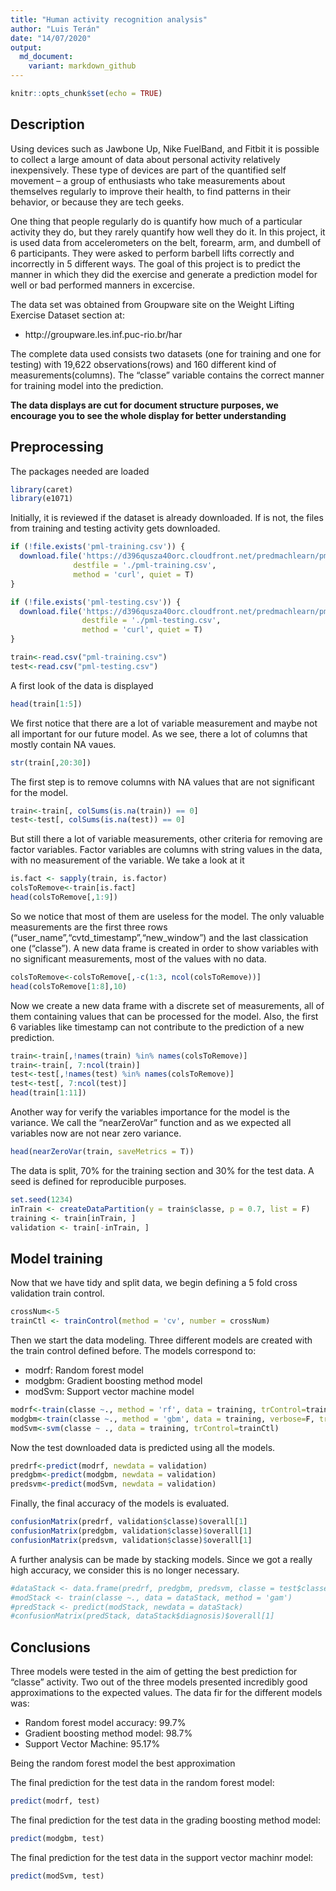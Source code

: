 ```yaml
---
title: "Human activity recognition analysis"
author: "Luis Terán"
date: "14/07/2020"
output:
  md_document:
    variant: markdown_github
---
```



```r
knitr::opts_chunk$set(echo = TRUE)
```





## Description

Using devices such as Jawbone Up, Nike FuelBand, and Fitbit it is possible to collect a large amount of data about personal activity relatively inexpensively. These type of devices are part of the quantified self movement – a group of enthusiasts who take measurements about themselves regularly to improve their health, to find patterns in their behavior, or because they are tech geeks. 

One thing that people regularly do is quantify how much of a particular activity they do, but they rarely quantify how well they do it. In this project, it is used data from accelerometers on the belt, forearm, arm, and dumbell of 6 participants. They were asked to perform barbell lifts correctly and incorrectly in 5 different ways. The goal of this project is to predict the manner in which they did the exercise and generate a prediction model for well or bad performed manners in excercise.

The data set was obtained from Groupware site on the Weight Lifting Exercise Dataset section at: 

- http://groupware.les.inf.puc-rio.br/har

The complete data used consists two datasets (one for training and one for testing) with 19,622 observations(rows) and 160 different kind of measurements(columns). The "classe" variable contains the correct manner for training model into the prediction.

**The data displays are cut for document structure purposes, we encourage you to see the whole display for better understanding**


## Preprocessing

The packages needed are loaded
```r
library(caret)
library(e1071)
```

Initially, it is reviewed if the dataset is already downloaded. If is not, the files from training and testing activity gets downloaded.
```r
if (!file.exists('pml-training.csv')) {
  download.file('https://d396qusza40orc.cloudfront.net/predmachlearn/pml-training.csv',
              destfile = './pml-training.csv',
              method = 'curl', quiet = T)
}

if (!file.exists('pml-testing.csv')) {
  download.file('https://d396qusza40orc.cloudfront.net/predmachlearn/pml-testing.csv',
                destfile = './pml-testing.csv',
                method = 'curl', quiet = T)
}

train<-read.csv("pml-training.csv")
test<-read.csv("pml-testing.csv")
```

A first look of the data is displayed
```r
head(train[1:5])
```

We first notice that there are a lot of variable measurement and maybe not all important for our future model. As we see, there a lot of columns that mostly contain NA vaues.
```r
str(train[,20:30])
```

The first step is to remove columns with NA values that are not significant for the model.
```r
train<-train[, colSums(is.na(train)) == 0]
test<-test[, colSums(is.na(test)) == 0]
```

But still there a lot of variable measurements, other criteria for removing are factor variables. Factor variables are columns with string values in the data, with no measurement of the variable. We take a look at it
```r
is.fact <- sapply(train, is.factor)
colsToRemove<-train[is.fact]
head(colsToRemove[,1:9])
```

So we notice that most of them are useless for the model. The only valuable measurements are the first three rows ("user_name","cvtd_timestamp","new_window") and the last classication one ("classe"). A new data frame is created in order to show variables with no significant measurements, most of the values with no data.
```r
colsToRemove<-colsToRemove[,-c(1:3, ncol(colsToRemove))]
head(colsToRemove[1:8],10)
```

Now we create a new data frame with a discrete set of measurements, all of them containing values that can be processed for the model. Also, the first 6 variables like timestamp can not contribute to the prediction of a new prediction.
```r
train<-train[,!names(train) %in% names(colsToRemove)]
train<-train[, 7:ncol(train)]
test<-test[,!names(test) %in% names(colsToRemove)]
test<-test[, 7:ncol(test)]
head(train[1:11])
```


Another way for verify the variables importance for the model is the variance. We call the "nearZeroVar" function and as we expected all variables now are not near zero variance.
```r
head(nearZeroVar(train, saveMetrics = T))
```

The data is split, 70% for the training section and 30% for the test data. A seed is defined for reproducible purposes.
```r
set.seed(1234)
inTrain <- createDataPartition(y = train$classe, p = 0.7, list = F)
training <- train[inTrain, ]
validation <- train[-inTrain, ]
```


## Model training


Now that we have tidy and split data, we begin defining a 5 fold cross validation train control.
```r
crossNum<-5
trainCtl <- trainControl(method = 'cv', number = crossNum)
```

Then we start the data modeling. Three different models are created with the train control defined before. The models correspond to:

- modrf: Random forest model
- modgbm: Gradient boosting method model
- modSvm: Support vector machine model

```r
modrf<-train(classe ~., method = 'rf', data = training, trControl=trainCtl)
modgbm<-train(classe ~., method = 'gbm', data = training, verbose=F, trControl=trainCtl)
modSvm<-svm(classe ~ ., data = training, trControl=trainCtl)
```

Now the test downloaded data is predicted using all the models.
```r
predrf<-predict(modrf, newdata = validation)
predgbm<-predict(modgbm, newdata = validation)
predsvm<-predict(modSvm, newdata = validation)
```

Finally, the final accuracy of the models is evaluated.
```r
confusionMatrix(predrf, validation$classe)$overall[1]
confusionMatrix(predgbm, validation$classe)$overall[1]
confusionMatrix(predsvm, validation$classe)$overall[1]
```

A further analysis can be made by stacking models. Since we got a really high accuracy, we consider this is no longer necessary.
```r
#dataStack <- data.frame(predrf, predgbm, predsvm, classe = test$classe)
#modStack <- train(classe ~., data = dataStack, method = 'gam')
#predStack <- predict(modStack, newdata = dataStack)
#confusionMatrix(predStack, dataStack$diagnosis)$overall[1]
```

## Conclusions
Three models were tested in the aim of getting the best prediction for "classe" activity. Two out of the three models presented incredibly good approximations to the expected values. The data fir for the different models was:

- Random forest model accuracy: 99.7%
- Gradient boosting method model: 98.7%
- Support Vector Machine: 95.17%

Being the random forest model the best approximation

The final prediction for the test data in the random forest model:
```r
predict(modrf, test)
```

The final prediction for the test data in the grading boosting method model:
```r
predict(modgbm, test)
```

The final prediction for the test data in the support vector machinr model:
```r
predict(modSvm, test)
```